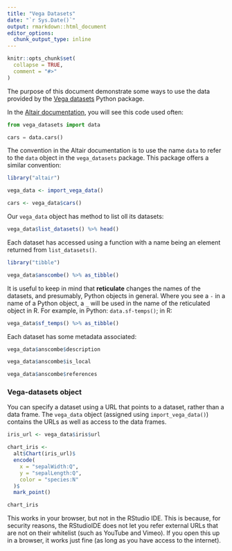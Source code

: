 ```yaml
---
title: "Vega Datasets"
date: "`r Sys.Date()`"
output: rmarkdown::html_document
editor_options:
  chunk_output_type: inline
---
```


```r
knitr::opts_chunk$set(
  collapse = TRUE,
  comment = "#>"
)
```

The purpose of this document demonstrate some ways to use the data provided by the [Vega datasets](https://github.com/altair-viz/vega_datasets) Python package.

In the [Altair documentation](https://altair-viz.github.io/getting_started/installation.html), you will see this code used often:

```python 
from vega_datasets import data

cars = data.cars()
```

The convention in the Altair documentation is to use the name `data` to refer to the `data` object in the `vega_datasets` package. This package offers a similar convention:

```r
library("altair")

vega_data <- import_vega_data()

cars <- vega_data$cars()
```

Our `vega_data` object has method to list oll its datasets:

```r
vega_data$list_datasets() %>% head()
```

Each dataset has accessed using a function with a name being an element returned from `list_datasets()`. 

```r
library("tibble")

vega_data$anscombe() %>% as_tibble()
```

It is useful to keep in mind that **reticulate** changes the names of the datasets, and presumably, Python objects in general. Where you see a `-` in a name of a Python object, a `_` will be used in the name of the reticulated object in R. For example, in Python: `data.sf-temps()`; in R:

```r
vega_data$sf_temps() %>% as_tibble()
```

Each dataset has some metadata associated:

```r
vega_data$anscombe$description
```

```r
vega_data$anscombe$is_local
```

```r
vega_data$anscombe$references
```

### Vega-datasets object

You can specify a dataset using a URL that points to a dataset, rather than a data frame. The `vega_data` object (assigned using `import_vega_data()`) contains the URLs as well as access to the data frames. 

```r
iris_url <- vega_data$iris$url

chart_iris <- 
  alt$Chart(iris_url)$
  encode(
    x = "sepalWidth:Q",
    y = "sepalLength:Q",
    color = "species:N"
  )$
  mark_point()

chart_iris
```

This works in your browser, but not in the RStudio IDE. This is because, for security reasons, the RStudioIDE does not let you refer external URLs that are not on their whitelist (such as YouTube and Vimeo). If you open this up in a browser, it works just fine (as long as you have access to the internet).
